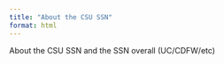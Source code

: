 ```yaml
---
title: "About the CSU SSN"
format: html
---
```


About the CSU SSN and the SSN overall (UC/CDFW/etc)